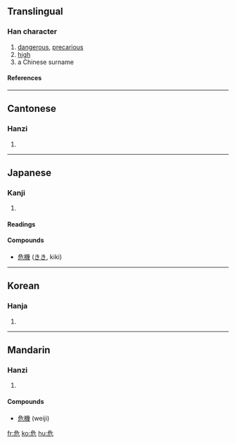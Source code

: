 ==Translingual==

===Han character===
{{Han char|rn=26|rad=卩|as=04|sn=6|four=2721<sub>2</sub>|canj=弓一尸山 (NMSU)}}

# [[dangerous]], [[precarious]]
# [[high]]
# a Chinese surname

====References====
{{Han ref|kx=0159.120|dkj=02849|dj=0364.010|hdz=10312.030|uh=5371|ud=21361|bh=A64D|bd=42573}}

----

==Cantonese==

===Hanzi===
{{yue-hanzi|jyut=|y=ngai4}}

# {{defn|Cantonese}}

----

==Japanese==

===Kanji===
{{ja-kanji|grade=|rs=卩04}}

# {{defn|Japanese}}

====Readings====
{{ja-readings|on=[[き]] ([[ki]])|kun=[[あやうい]] ([[危うい]], [[ayaui]]), [[あぶない]] ([[危ない]], [[abunai]]), [[あやぶむ]] ([[危ぶむ]], [[ayabumu]])}}

====Compounds====
*[[危機]] ([[きき]], kiki)

----

==Korean==

===Hanja===
{{ko-hanja|hangeul=위|rv=wi|mr=wi}}

# {{defn|Korean}}

----

==Mandarin==

===Hanzi===
{{cmn-hanzi|pin=[[wēi]] (wei1)|wg=wei<sup>1</sup>}}

# {{defn|Mandarin}}

====Compounds====
*[[危機]] (weiji)

[[fr:危]]
[[ko:危]]
[[hu:危]]